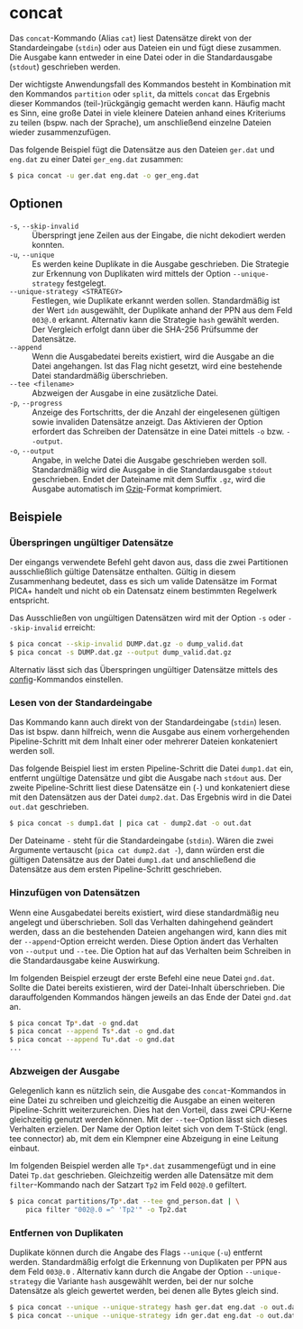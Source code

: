 # concat {.unnumbered}

Das `concat`-Kommando (Alias `cat`) liest Datensätze direkt von der
Standardeingabe (`stdin`) oder aus Dateien ein und fügt diese zusammen. Die
Ausgabe kann entweder in eine Datei oder in die Standardausgabe (`stdout`)
geschrieben werden.

Der wichtigste Anwendungsfall des Kommandos besteht in Kombination mit den
Kommandos `partition` oder `split`, da mittels `concat` das Ergebnis dieser
Kommandos (teil-)rückgängig gemacht werden kann. Häufig macht es Sinn, eine
große Datei in viele kleinere Dateien anhand eines Kriteriums zu teilen (bspw.
nach der Sprache), um anschließend einzelne Dateien wieder zusammenzufügen.

Das folgende Beispiel fügt die Datensätze aus den Dateien `ger.dat` und
`eng.dat` zu einer Datei `ger_eng.dat` zusammen:

```.bash
$ pica concat -u ger.dat eng.dat -o ger_eng.dat
```

## Optionen

`-s`, `--skip-invalid`
: Überspringt jene Zeilen aus der Eingabe, die nicht dekodiert werden konnten.

`-u`, `--unique`
: Es werden keine Duplikate in die Ausgabe geschrieben. Die Strategie zur
Erkennung von Duplikaten wird mittels der Option `--unique-strategy`
festgelegt.

`--unique-strategy <STRATEGY>`
: Festlegen, wie Duplikate erkannt werden sollen. Standardmäßig ist der Wert
`idn` ausgewählt, der Duplikate anhand der PPN aus dem Feld `003@.0` erkannt.
Alternativ kann die Strategie `hash` gewählt werden. Der Vergleich erfolgt dann
über die SHA-256 Prüfsumme der Datensätze.

`--append`
: Wenn die Ausgabedatei bereits existiert, wird die Ausgabe an die Datei
angehangen. Ist das Flag nicht gesetzt, wird eine bestehende Datei
standardmäßig überschrieben.

`--tee <filename>`
: Abzweigen der Ausgabe in eine zusätzliche Datei.

`-p`, `--progress`
: Anzeige des Fortschritts, der die Anzahl der eingelesenen gültigen sowie
invaliden Datensätze anzeigt. Das Aktivieren der Option erfordert das Schreiben
der Datensätze in eine Datei mittels `-o` bzw. `--output`.

`-o`, `--output`
: Angabe, in welche Datei die Ausgabe geschrieben werden soll. Standardmäßig
wird die Ausgabe in die Standardausgabe `stdout` geschrieben. Endet der
Dateiname mit dem Suffix `.gz`, wird die Ausgabe automatisch im [Gzip]-Format
komprimiert.


## Beispiele

### Überspringen ungültiger Datensätze

Der eingangs verwendete Befehl geht davon aus, dass die zwei Partitionen
ausschließlich gültige Datensätze enthalten. Gültig in diesem Zusammenhang
bedeutet, dass es sich um valide Datensätze im Format PICA+ handelt und nicht
ob ein Datensatz einem bestimmten Regelwerk entspricht.

Das Ausschließen von ungültigen Datensätzen wird mit der Option `-s` oder
`--skip-invalid` erreicht:

```.bash
$ pica concat --skip-invalid DUMP.dat.gz -o dump_valid.dat
$ pica concat -s DUMP.dat.gz --output dump_valid.dat.gz
```

Alternativ lässt sich das Überspringen ungültiger Datensätze mittels des
[config](config.qmd#überspringen-ungültiger-datensätze)-Kommandos einstellen.


### Lesen von der Standardeingabe

Das Kommando kann auch direkt von der Standardeingabe (`stdin`) lesen. Das ist
bspw. dann hilfreich, wenn die Ausgabe aus einem vorhergehenden
Pipeline-Schritt mit dem Inhalt einer oder mehrerer Dateien konkateniert werden
soll.

Das folgende Beispiel liest im ersten Pipeline-Schritt die Datei `dump1.dat`
ein, entfernt ungültige Datensätze und gibt die Ausgabe nach `stdout` aus. Der
zweite Pipeline-Schritt liest diese Datensätze ein (`-`) und konkateniert diese
mit den Datensätzen aus der Datei `dump2.dat`. Das Ergebnis wird in die Datei
`out.dat` geschrieben.

```.bash
$ pica concat -s dump1.dat | pica cat - dump2.dat -o out.dat
```

Der Dateiname `-` steht für die Standardeingabe (`stdin`). Wären die zwei
Argumente vertauscht (`pica cat dump2.dat -`), dann würden erst die gültigen
Datensätze aus der Datei `dump1.dat` und anschließend die Datensätze aus dem
ersten Pipeline-Schritt geschrieben.


### Hinzufügen von Datensätzen

Wenn eine Ausgabedatei bereits existiert, wird diese standardmäßig neu angelegt
und überschrieben. Soll das Verhalten dahingehend geändert werden, dass an die
bestehenden Dateien angehangen wird, kann dies mit der `--append`-Option
erreicht werden. Diese Option ändert das Verhalten von `--output` und `--tee`.
Die Option hat auf das Verhalten beim Schreiben in die Standardausgabe keine
Auswirkung.

Im folgenden Beispiel erzeugt der erste Befehl eine neue Datei `gnd.dat`.
Sollte die Datei bereits existieren, wird der Datei-Inhalt überschrieben. Die
darauffolgenden Kommandos hängen jeweils an das Ende der Datei `gnd.dat` an.

```.bash
$ pica concat Tp*.dat -o gnd.dat
$ pica concat --append Ts*.dat -o gnd.dat
$ pica concat --append Tu*.dat -o gnd.dat
...
```

### Abzweigen der Ausgabe

Gelegenlich kann es nützlich sein, die Ausgabe des `concat`-Kommandos in eine
Datei zu schreiben und gleichzeitig die Ausgabe an einen weiteren
Pipeline-Schritt weiterzureichen. Dies hat den Vorteil, dass zwei CPU-Kerne
gleichzeitig genutzt werden können. Mit der `--tee`-Option lässt sich dieses
Verhalten erzielen. Der Name der Option leitet sich von dem T-Stück (engl. tee
connector) ab, mit dem ein Klempner eine Abzeigung in eine Leitung einbaut.

Im folgenden Beispiel werden alle `Tp*.dat` zusammengefügt und in eine Datei
`Tp.dat` geschrieben. Gleichzeitig werden alle Datensätze mit dem
`filter`-Kommando nach der Satzart `Tp2` im Feld `002@.0` gefiltert.

```.bash
$ pica concat partitions/Tp*.dat --tee gnd_person.dat | \
    pica filter "002@.0 =^ 'Tp2'" -o Tp2.dat
```

### Entfernen von Duplikaten

Duplikate können durch die Angabe des Flags `--unique` (`-u`) entfernt werden.
Standardmäßig erfolgt die Erkennung von Duplikaten per PPN aus dem Feld
`003@.0` . Alternativ kann durch die Angabe der Option `--unique-strategy` die
Variante `hash` ausgewählt werden, bei der nur solche Datensätze als gleich
gewertet werden, bei denen alle Bytes gleich sind.

```.bash
$ pica concat --unique --unique-strategy hash ger.dat eng.dat -o out.dat
$ pica concat --unique --unique-strategy idn ger.dat eng.dat -o out.dat
```

[Gzip]: https://de.wikipedia.org/wiki/Gzip
